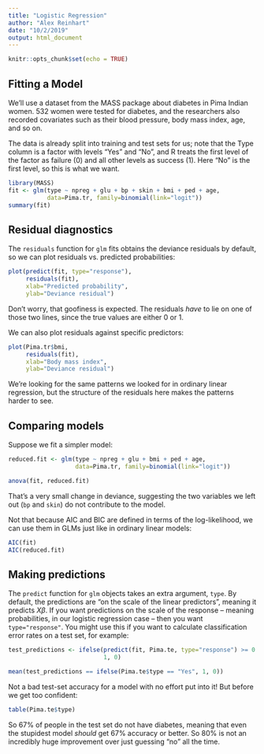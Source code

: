 ```yaml
---
title: "Logistic Regression"
author: "Alex Reinhart"
date: "10/2/2019"
output: html_document
---
```


```r
knitr::opts_chunk$set(echo = TRUE)
```

## Fitting a Model

We'll use a dataset from the MASS package about diabetes in Pima Indian women. 532 women were tested for diabetes, and the researchers also recorded covariates such as their blood pressure, body mass index, age, and so on.

The data is already split into training and test sets for us; note that the Type column is a factor with levels "Yes" and "No", and R treats the first level of the factor as failure (0) and all other levels as success (1). Here "No" is the first level, so this is what we want.

```r
library(MASS)
fit <- glm(type ~ npreg + glu + bp + skin + bmi + ped + age, 
           data=Pima.tr, family=binomial(link="logit"))
summary(fit)
```

## Residual diagnostics

The `residuals` function for `glm` fits obtains the deviance residuals by default, so we can plot residuals vs. predicted probabilities:

```r
plot(predict(fit, type="response"),
     residuals(fit),
     xlab="Predicted probability",
     ylab="Deviance residual")
```

Don't worry, that goofiness is expected. The residuals *have* to lie on one of those two lines, since the true values are either 0 or 1.

We can also plot residuals against specific predictors:

```r
plot(Pima.tr$bmi,
     residuals(fit),
     xlab="Body mass index",
     ylab="Deviance residual")
```

We're looking for the same patterns we looked for in ordinary linear regression, but the structure of the residuals here makes the patterns harder to see.

## Comparing models

Suppose we fit a simpler model:

```r
reduced.fit <- glm(type ~ npreg + glu + bmi + ped + age, 
                   data=Pima.tr, family=binomial(link="logit"))

anova(fit, reduced.fit)
```

That's a very small change in deviance, suggesting the two variables we left out (`bp` and `skin`) do not contribute to the model.

Not that because AIC and BIC are defined in terms of the log-likelihood, we can use them in GLMs just like in ordinary linear models:

```r
AIC(fit)
AIC(reduced.fit)
```

## Making predictions

The `predict` function for `glm` objects takes an extra argument, `type`. By default, the predictions are "on the scale of the linear predictors", meaning it predicts $X \beta$. If you want predictions on the scale of the response -- meaning probabilities, in our logistic regression case -- then you want `type="response"`. You might use this if you want to calculate classification error rates on a test set, for example:

```r
test_predictions <- ifelse(predict(fit, Pima.te, type="response") >= 0.5,
                           1, 0)

mean(test_predictions == ifelse(Pima.te$type == "Yes", 1, 0))
```

Not a bad test-set accuracy for a model with no effort put into it! But before we get too confident:

```r
table(Pima.te$type)
```

So 67% of people in the test set do not have diabetes, meaning that even the stupidest model *should* get 67% accuracy or better. So 80% is not an incredibly huge improvement over just guessing "no" all the time.
